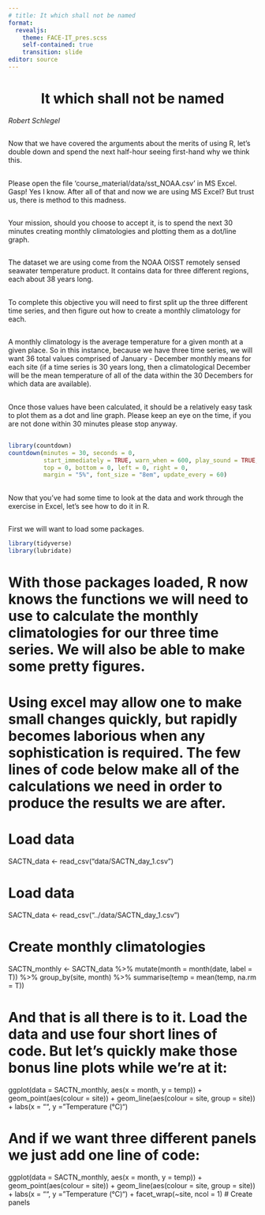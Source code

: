 ```yaml
---
# title: It which shall not be named
format:
  revealjs:
    theme: FACE-IT_pres.scss
    self-contained: true
    transition: slide
editor: source
---
```


# It which shall not be named {background-color="#008980" style="text-align: center"}

*Robert Schlegel*

##

Now that we have covered the arguments about the merits of using R, let's double down and spend the next half-hour seeing first-hand why we think this. 

##

Please open the file 'course_material/data/sst_NOAA.csv' in MS Excel. Gasp! Yes I know. After all of that and now we are using MS Excel? But trust us, there is method to this madness. 

##

Your mission, should you choose to accept it, is to spend the next 30 minutes creating monthly climatologies and plotting them as a dot/line graph. 

##

The dataset we are using come from the NOAA OISST remotely sensed seawater temperature product. It contains data for three different regions, each about 38 years long. 

##

To complete this objective you will need to first split up the three different time series, and then figure out how to create a monthly climatology for each. 

##

A monthly climatology is the average temperature for a given month at a given place. So in this instance, because we have three time series, we will want 36 total values comprised of January - December monthly means for each site (if a time series is 30 years long, then a climatological December will be the mean temperature of all of the data within the 30 Decembers for which data are available). 

##

Once those values have been calculated, it should be a relatively easy task to plot them as a dot and line graph. Please keep an eye on the time, if you are not done within 30 minutes please stop anyway.

##

```r
library(countdown)
countdown(minutes = 30, seconds = 0, 
          start_immediately = TRUE, warn_when = 600, play_sound = TRUE,
          top = 0, bottom = 0, left = 0, right = 0,
          margin = "5%", font_size = "8em", update_every = 60)
```


##

Now that you've had some time to look at the data and work through the exercise in Excel, let's see how to do it in R.

##

First we will want to load some packages.

```r
library(tidyverse)
library(lubridate)
```

# With those packages loaded, R now knows the functions we will need to use to calculate the monthly climatologies for our three time series. We will also be able to make some pretty figures.

# Using excel may allow one to make small changes quickly, but rapidly becomes laborious when any sophistication is required. The few lines of code below make all of the calculations we need in order to produce the results we are after.

# Load data
SACTN_data <- read_csv("data/SACTN_day_1.csv")

# Load data
SACTN_data <- read_csv("../data/SACTN_day_1.csv")

# Create monthly climatologies
SACTN_monthly <- SACTN_data %>% 
  mutate(month = month(date, label = T)) %>% 
  group_by(site, month) %>% 
  summarise(temp = mean(temp, na.rm = T))


# And that is all there is to it. Load the data and use four short lines of code. But let's quickly make those bonus line plots while we're at it:
  

ggplot(data = SACTN_monthly, aes(x = month, y = temp)) +
  geom_point(aes(colour = site)) +
  geom_line(aes(colour = site, group = site)) +
  labs(x = "", y = "Temperature (°C)")


# And if we want three different panels we just add one line of code:
  

ggplot(data = SACTN_monthly, aes(x = month, y = temp)) +
  geom_point(aes(colour = site)) +
  geom_line(aes(colour = site, group = site)) +
  labs(x = "", y = "Temperature (°C)") +
  facet_wrap(~site, ncol = 1) # Create panels



<!-- Add timer to last slide -->